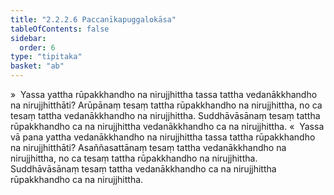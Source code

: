```yaml
---
title: "2.2.2.6 Paccanīkapuggalokāsa"
tableOfContents: false
sidebar:
  order: 6
type: "tipitaka"
basket: "ab"
---
```



<DynamicBreadcrumb />

<Division number="115">

<Paragraph number="699">
»  Yassa yattha rūpakkhandho na nirujjhittha tassa tattha vedanākkhandho na nirujjhitthāti?
</Paragraph>

<Paragraph number="700">
Arūpānaṃ tesaṃ tattha rūpakkhandho na nirujjhittha, no ca tesaṃ tattha vedanākkhandho na nirujjhittha. Suddhāvāsānaṃ tesaṃ tattha rūpakkhandho ca na nirujjhittha vedanākkhandho ca na nirujjhittha.
</Paragraph>

<Paragraph number="701">
«  Yassa vā pana yattha vedanākkhandho na nirujjhittha tassa tattha rūpakkhandho na nirujjhitthāti?
</Paragraph>

<Paragraph number="702">
Asaññasattānaṃ tesaṃ tattha vedanākkhandho na nirujjhittha, no ca tesaṃ tattha rūpakkhandho na nirujjhittha. Suddhāvāsānaṃ tesaṃ tattha vedanākkhandho ca na nirujjhittha rūpakkhandho ca na nirujjhittha.
</Paragraph>
</Division>